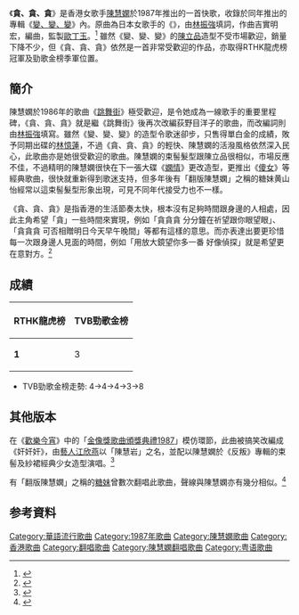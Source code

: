{{Infobox song
| name          = 貪、貪、貪
| original_name =
| cover         =
| alt           =
| type          =
| artist        = [[陳慧嫻|陳慧嫻]]
| album         = 《[[變變變_(陳慧嫻專輯)|變、變、變]]》
| released      = 1987年
| format        =
| recorded      =
| studio        =
| venue         =
| genre         =
| length        = 3分27秒
| label         = [[寶麗金_(香港)|寶麗金]]
| lyricist      = [[林振強|林振強]]
| composer      = 吉實明宏
| arranger      = {{tsl|ja|入江純}}
| producer      = [[歐丁玉|歐丁玉]]
}}
《'''貪、貪、貪'''》是香港女歌手[[陳慧嫻|陳慧嫻]]於1987年推出的一首快歌，收錄於同年推出的專輯《[[變變變_(陳慧嫻專輯)|變、變、變]]》內。原曲為日本女歌手{{link-ja|荻野目洋子|荻野目洋子}}的《{{tsl|ja|六本木純情派}}》，由[[林振強|林振強]]填詞，作曲吉實明宏，編曲{{tsl|ja|入江純}}，監製[[歐丁玉|歐丁玉]]。<ref>{{Cite web |url=https://www.youtube.com/watch?v=FRMRIYyo9JM |title=陳慧嫻 - 貪貪貪 |access-date=2015-03-05 |archive-date=2019-11-16 |archive-url=https://web.archive.org/web/20191116002943/https://www.youtube.com/watch?v=FRMRIYyo9JM |dead-url=no }}</ref> 雖然《變、變、變》的[[陳立品|陳立品]]造型不受市場歡迎，銷量下降不少，但《貪、貪、貪》依然是一首非常受歡迎的作品，亦取得RTHK龍虎榜冠軍及勁歌金榜季軍位置。

==簡介==
陳慧嫻於1986年的歌曲《[[跳舞街|跳舞街]]》極受歡迎，是令她成為一線歌手的重要里程碑，《貪、貪、貪》就是繼《跳舞街》後再次改編荻野目洋子的歌曲，而改編詞則由[[林振強|林振強]]填寫。雖然《變、變、變》的造型令歌迷卻步，只售得單白金的成績，敗予同期出碟的[[林憶蓮|林憶蓮]]，不過《貪、貪、貪》的輕快、陳慧嫻的活潑風格依然深入民心，此歌曲亦是她很受歡迎的歌曲。陳慧嫻的束髻髮型跟陳立品很相似，市場反應不佳，不過精明的陳慧嫻很快在下一張大碟《[[嫻情|嫻情]]》更改造型，更推出《[[傻女|傻女]]》等經典歌曲，很快就重新得到歌迷支持，但多年後有「翻版陳慧嫻」之稱的糖妹黄山怡經常以這束髻髮型形象出現，可見不同年代接受力也不一樣。

《貪、貪、貪》是指香港的生活節奏太快，根本沒有足夠時間跟身邊的人相處，因此主角希望「貪」一些時間來實現，例如「貪貪貪 分分鐘在祈望跟你眼望眼」、「貪貪貪 可否相贈明日今天早午晚間」等都有這樣的意思。而亦表達出要更珍惜每一次跟身邊人見面的時間，例如「用放大鏡望你多一番 好像偵探」就是希望更在意對方。<ref>{{Cite web |url=http://jamesgorclassic80s.blogspot.co.uk/2013/11/1987_9270.html |title=經典80S 《貪貪貪》 |access-date=2015-03-05 |archive-date=2016-11-15 |archive-url=https://web.archive.org/web/20161115012130/http://jamesgorclassic80s.blogspot.co.uk/2013/11/1987_9270.html |dead-url=no }}</ref>

==成績==
{| class="wikitable"
|-
! RTHK龍虎榜 !! TVB勁歌金榜
|-
| '''1''' || 3
|}

*TVB勁歌金榜走勢: 4->4->4->3->8

==其他版本==
在《[[歡樂今宵|歡樂今宵]]》中的「[[金像獎歌曲頒獎典禮1987|金像獎歌曲頒獎典禮1987]]」模仿環節，此曲被搞笑改編成《奸奸奸》，由[[藝人|藝人]][[江欣燕|江欣燕]]以「陳慧岩」之名，並配以陳慧嫻於《反叛》專輯的束髻及紗裙經典少女造型演唱。<ref>{{Cite web |url=https://www.youtube.com/watch?v=aROD4H_vxnw |title=金像獎歌曲頒獎典禮1987 part 1  |access-date=2015-03-26 |archive-date=2019-11-06 |archive-url=https://web.archive.org/web/20191106161735/https://www.youtube.com/watch?v=aROD4H_vxnw |dead-url=no }}</ref>

有「翻版陳慧嫻」之稱的[[糖妹|糖妹]]曾數次翻唱此歌曲，聲線與陳慧嫻亦有幾分相似。<ref>{{Cite web |url=https://www.youtube.com/watch?v=GPbBZsEPDzw |title=糖兄妹 - 貪貪貪 LIVE @ Ozone |access-date=2015-03-05 |archive-date=2019-11-28 |archive-url=https://web.archive.org/web/20191128064041/https://www.youtube.com/watch?v=GPbBZsEPDzw |dead-url=no }}</ref>

==参考資料==
{{reflist}}

{{陳慧嫻}}

[[Category:華語流行歌曲|Category:華語流行歌曲]]
[[Category:1987年歌曲|Category:1987年歌曲]]
[[Category:陳慧嫻歌曲|Category:陳慧嫻歌曲]]
[[Category:香港歌曲|Category:香港歌曲]]
[[Category:翻唱歌曲|Category:翻唱歌曲]]
[[Category:陳慧嫻翻唱歌曲|Category:陳慧嫻翻唱歌曲]]
[[Category:粤语歌曲|Category:粤语歌曲]]